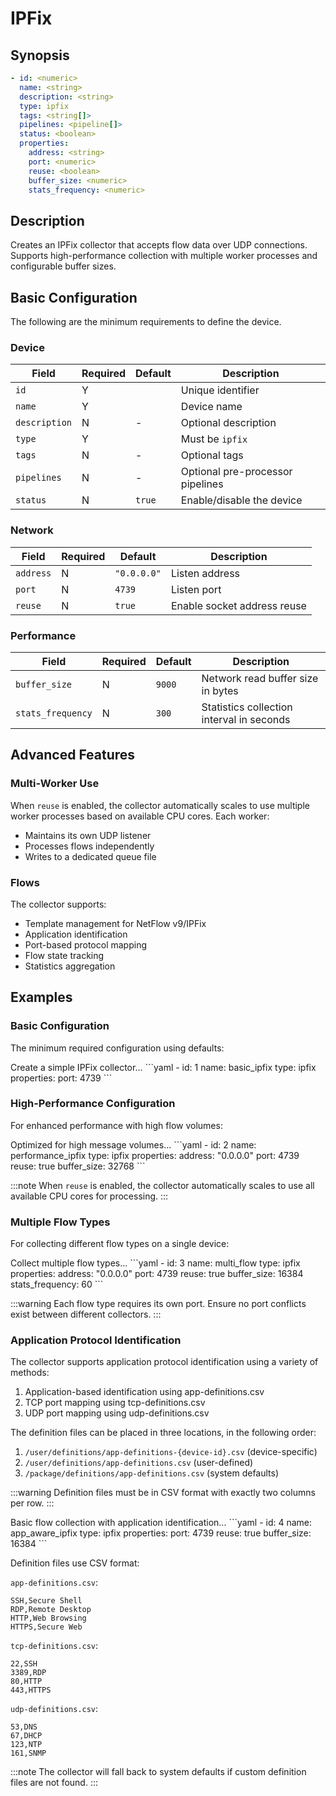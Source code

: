 # IPFix

## Synopsis

```yaml
- id: <numeric>
  name: <string>
  description: <string>
  type: ipfix
  tags: <string[]>
  pipelines: <pipeline[]>
  status: <boolean>
  properties:
    address: <string>
    port: <numeric>
    reuse: <boolean>
    buffer_size: <numeric>
    stats_frequency: <numeric>
```

## Description

Creates an IPFix collector that accepts flow data over UDP connections. Supports high-performance collection with multiple worker processes and configurable buffer sizes.

## Basic Configuration

The following are the minimum requirements to define the device.

### Device

|Field|Required|Default|Description|
|---|---|---|---|
|`id`|Y||Unique identifier|
|`name`|Y||Device name|
|`description`|N|-|Optional description|
|`type`|Y||Must be `ipfix`|
|`tags`|N|-|Optional tags|
|`pipelines`|N|-|Optional pre-processor pipelines|
|`status`|N|`true`|Enable/disable the device|

### Network

|Field|Required|Default|Description|
|---|---|---|---|
|`address`|N|`"0.0.0.0"`|Listen address|
|`port`|N|`4739`|Listen port|
|`reuse`|N|`true`|Enable socket address reuse|

### Performance

|Field|Required|Default|Description|
|---|---|---|---|
|`buffer_size`|N|`9000`|Network read buffer size in bytes|
|`stats_frequency`|N|`300`|Statistics collection interval in seconds|

## Advanced Features

### Multi-Worker Use

When `reuse` is enabled, the collector automatically scales to use multiple worker processes based on available CPU cores. Each worker:
- Maintains its own UDP listener
- Processes flows independently
- Writes to a dedicated queue file

### Flows

The collector supports:
- Template management for NetFlow v9/IPFix
- Application identification
- Port-based protocol mapping
- Flow state tracking
- Statistics aggregation

## Examples

### Basic Configuration

The minimum required configuration using defaults:

<ExampleGrid>
  <CommentCol>
    Create a simple IPFix collector...
  </CommentCol>
  <CodeCol>
    ```yaml
    - id: 1
      name: basic_ipfix
      type: ipfix
      properties:
        port: 4739
    ```
  </CodeCol>
</ExampleGrid>

### High-Performance Configuration

For enhanced performance with high flow volumes:

<ExampleGrid>
  <CommentCol>
    Optimized for high message volumes...
  </CommentCol>
  <CodeCol>
    ```yaml
    - id: 2
      name: performance_ipfix
      type: ipfix
      properties:
        address: "0.0.0.0"
        port: 4739
        reuse: true
        buffer_size: 32768
    ```
  </CodeCol>
</ExampleGrid>

:::note
When `reuse` is enabled, the collector automatically scales to use all available CPU cores for processing.
:::

### Multiple Flow Types

For collecting different flow types on a single device:

<ExampleGrid>
  <CommentCol>
    Collect multiple flow types...
  </CommentCol>
  <CodeCol>
    ```yaml
    - id: 3
      name: multi_flow
      type: ipfix
      properties:
        address: "0.0.0.0"
        port: 4739
        reuse: true
        buffer_size: 16384
        stats_frequency: 60
    ```
  </CodeCol>
</ExampleGrid>

:::warning
Each flow type requires its own port. Ensure no port conflicts exist between different collectors.
:::

### Application Protocol Identification

The collector supports application protocol identification using a variety of methods:

1. Application-based identification using app-definitions.csv
2. TCP port mapping using tcp-definitions.csv
3. UDP port mapping using udp-definitions.csv

The definition files can be placed in three locations, in the following order:

1. `/user/definitions/app-definitions-{device-id}.csv` (device-specific)
2. `/user/definitions/app-definitions.csv` (user-defined)
3. `/package/definitions/app-definitions.csv` (system defaults)

:::warning
Definition files must be in CSV format with exactly two columns per row.
:::

<ExampleGrid>
  <CommentCol>
    Basic flow collection with application identification...
  </CommentCol>
  <CodeCol>
    ```yaml
    - id: 4
      name: app_aware_ipfix
      type: ipfix
      properties:
        port: 4739
        reuse: true
        buffer_size: 16384
    ```
  </CodeCol>
</ExampleGrid>

Definition files use CSV format:

`app-definitions.csv`:

```csv
SSH,Secure Shell
RDP,Remote Desktop
HTTP,Web Browsing
HTTPS,Secure Web
```

`tcp-definitions.csv`:

```csv
22,SSH
3389,RDP
80,HTTP
443,HTTPS
```

`udp-definitions.csv`:

```csv
53,DNS
67,DHCP
123,NTP
161,SNMP
```

:::note
The collector will fall back to system defaults if custom definition files are not found.
:::
